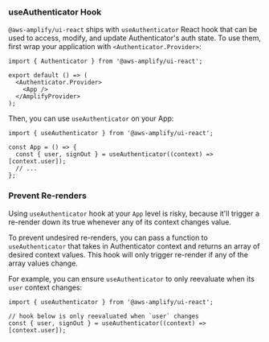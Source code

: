 ### useAuthenticator Hook

`@aws-amplify/ui-react` ships with `useAuthenticator` React hook that can be used to access, modify, and update Authenticator's auth state. To use them, first wrap your application with `<Authenticator.Provider>`:

```tsx
import { Authenticator } from '@aws-amplify/ui-react';

export default () => (
  <Authenticator.Provider>
    <App />
  </AmplifyProvider>
);
```

Then, you can use `useAuthenticator` on your App:

```tsx
import { useAuthenticator } from '@aws-amplify/ui-react';

const App = () => {
  const { user, signOut } = useAuthenticator((context) => [context.user]);
  // ...
};
```

### Prevent Re-renders

Using `useAuthenticator` hook at your `App` level is risky, because it'll trigger a re-render down its true whenever any of its context changes value.

To prevent undesired re-renders, you can pass a function to `useAuthenticator` that takes in Authenticator context and returns an array of desired context values. This hook will only trigger re-render if any of the array values change.

For example, you can ensure `useAuthenticator` to only reevaluate when its `user` context changes:

```tsx
import { useAuthenticator } from '@aws-amplify/ui-react';

// hook below is only reevaluated when `user` changes
const { user, signOut } = useAuthenticator((context) => [context.user]);
```
